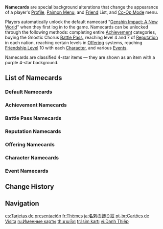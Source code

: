 {{CustomTabs
|tab1 = Overview
|tab2 = Gallery
}}
{{Terminology Infobox
|image        = Item Genshin Impact A New World.png
|type         = Namecards
|type2        = Game Systems
}}
'''Namecards''' are special background alterations that change the appearance of a player's [[Profile]], [[Paimon Menu]], and [[Friend]] List, and [[Co-Op Mode]] menu.

Players automatically unlock the default namecard "[[Genshin Impact: A New World]]" when they first log in to the game. Namecards can be unlocked through the following methods: completing entire [[Achievement]] categories, buying the Gnostic Chorus [[Battle Pass]], reaching level 4 and 7 of [[Reputation]] in each nation, reaching certain levels in [[Offering]] systems, reaching  [[Friendship Level]] 10 with each [[Character]], and various [[Events]].

Namecards are classified 4-star items &mdash; they are shown as an item with a purple 4-star background.

==List of Namecards==
===Default Namecards===
{{Namecards by Category Table|Default Namecards|header=[[:Category:Default Namecards|Default Namecard]]}}

===Achievement Namecards===
{{Namecards by Category Table|Achievement Namecards|header=[[:Category:Achievement Namecards|Achievement Namecard]]|sortcol=2}}

===Battle Pass Namecards===
{{Namecards by Category Table|Battle Pass Namecards|header=[[:Category:Battle Pass Namecards|Battle Pass Namecard]]}}

===Reputation Namecards===
{{Namecards by Category Table|Reputation Namecards|header=[[:Category:Reputation Namecards|Reputation Namecard]]}}

===Offering Namecards===
{{Namecards by Category Table|Offering Namecards|header=[[:Category:Offering Namecards|Offering Namecard]]}}

===Character Namecards===
{{Namecards by Category Table|Character Namecards|header=[[:Category:Character Namecards|Character Namecard]]|sortcol=2}}

===Event Namecards===
{{Namecards by Category Table|Event Namecards|header=[[:Category:Event Namecards|Event Namecard]]}}

==Change History==
{{Change History|1.0}}

==Navigation==
{{Namecard Navbox|state=collapsed}}
{{Game Systems Navbox|Other}}

[[Category:Namecards| ]]

[[es:Tarjetas de presentación]]
[[fr:Thèmes]]
[[ja:名刺の飾り紋]]
[[pt-br:Cartões de Visita]]
[[ru:Именные карты]]
[[th:นามบัตร]]
[[tr:İsim kartı]]
[[vi:Danh Thiếp]]